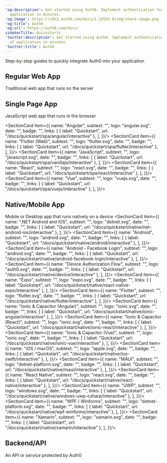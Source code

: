 ---
'og:description': Get started using Auth0. Implement authentication for any kind of
  application in minutes.
'og:image': https://cdn2.auth0.com/docs/1.14553.0/img/share-image.png
'og:title': Auth0
'og:url': https://auth0.com/docs/
sidebarTitle: Quickstarts
'twitter:description': Get started using Auth0. Implement authentication for any kind
  of application in minutes.
'twitter:title': Auth0
---


<BgImage/>

Step-by-step guides to quickly integrate Auth0 into your application

## Regular Web App

Traditional web app that runs on the server

<Columns cols={2}>
<SectionCard item={{
  name: "Apache",
  subtext: "",
  logo: "apache.svg",
  date: "",
  badge: "",
  links: [
    { label: "Quickstart", url: "/docs/quickstart/webapp/apache/interactive" }
  ],
}}/>
<SectionCard item={{
  name: "ASP.NET (OWIN)",
  subtext: "",
  logo: "dotnet.svg",
  date: "",
  badge: "",
  links: [
    { label: "Quickstart", url: "/docs/quickstart/webapp/aspnet-owin/interactive" }
  ],
}}/>
<SectionCard item={{
  name: "ASP.NET Core Blazor Server",
  subtext: "",
  logo: "dotnet-platform.svg",
  date: "",
  badge: "",
  links: [
    { label: "Quickstart", url: "/docs/quickstart/webapp/aspnet-core-blazor-server/interactive" }
  ],
}}/>
<SectionCard item={{
  name: "ASP.NET Core MVC",
  subtext: "",
  logo: "dotnet-platform.svg",
  date: "",
  badge: "",
  links: [
    { label: "Quickstart", url: "/docs/quickstart/webapp/aspnet-core/interactive" }
  ],
}}/>
<SectionCard item={{
  name: "Django",
  subtext: "",
  logo: "python.svg",
  date: "",
  badge: "",
  links: [
    { label: "Quickstart", url: "/docs/quickstart/webapp/django/interactive" }
  ],
}}/>
<SectionCard item={{
  name: "Express",
  subtext: "",
  logo: "javascript.svg",
  date: "",
  badge: "",
  links: [
    { label: "Quickstart", url: "/docs/quickstart/webapp/express/interactive" }
  ],
}}/>
<SectionCard item={{
  name: "Go",
  subtext: "",
  logo: "golang.svg",
  date: "",
  badge: "",
  links: [
    { label: "Quickstart", url: "/docs/quickstart/webapp/golang/interactive" }
  ],
}}/>
<SectionCard item={{
  name: "Java",
  subtext: "",
  logo: "java.svg",
  date: "",
  badge: "",
  links: [
    { label: "Quickstart", url: "/docs/quickstart/webapp/java/interactive" }
  ],
}}/>
<SectionCard item={{
  name: "Java EE",
  subtext: "",
  logo: "java.svg",
  date: "",
  badge: "",
  links: [
    { label: "Quickstart", url: "/docs/quickstart/webapp/java-ee/interactive" }
  ],
}}/>
<SectionCard item={{
  name: "Java Spring Boot",
  subtext: "",
  logo: "spring.svg",
  date: "",
  badge: "",
  links: [
    { label: "Quickstart", url: "/docs/quickstart/webapp/java-spring-boot/interactive" }
  ],
}}/>
<SectionCard item={{
  name: "Laravel",
  subtext: "",
  logo: "laravel.svg",
  date: "",
  badge: "",
  links: [
    { label: "Quickstart", url: "/docs/quickstart/webapp/laravel/interactive" }
  ],
}}/>
<SectionCard item={{
  name: "Next.js",
  subtext: "",
  logo: "nextjs.svg",
  date: "",
  badge: "",
  links: [
    { label: "Quickstart", url: "/docs/quickstart/webapp/nextjs/interactive" }
  ],
}}/>
<SectionCard item={{
  name: "NGINX Plus",
  subtext: "",
  logo: "nginx.svg",
  date: "",
  badge: "",
  links: [
    { label: "Quickstart", url: "/docs/quickstart/webapp/nginx-plus/interactive" }
  ],
}}/>
<SectionCard item={{
  name: "PHP",
  subtext: "",
  logo: "php.svg",
  date: "",
  badge: "",
  links: [
    { label: "Quickstart", url: "/docs/quickstart/webapp/php/interactive" }
  ],
}}/>
<SectionCard item={{
  name: "Python",
  subtext: "",
  logo: "python.svg",
  date: "",
  badge: "",
  links: [
    { label: "Quickstart", url: "/docs/quickstart/webapp/python/interactive" }
  ],
}}/>
<SectionCard item={{
  name: "Ruby On Rails",
  subtext: "",
  logo: "rails.svg",
  date: "",
  badge: "",
  links: [
    { label: "Quickstart", url: "/docs/quickstart/webapp/rails/interactive" }
  ],
}}/>
</Columns>


## Single Page App

JavaScript web app that runs in the browser
<Columns cols={2}>

<SectionCard item={{
  name: "Angular",
  subtext: "",
  logo: "angular.svg",
  date: "",
  badge: "",
  links: [
    { label: "Quickstart", url: "/docs/quickstart/spa/angular/interactive" },
  ],
}}/>
<SectionCard item={{
  name: "Flutter (Web)",
  subtext: "",
  logo: "flutter.svg",
  date: "",
  badge: "",
  links: [
    { label: "Quickstart", url: "/docs/quickstart/spa/flutter/interactive" },
  ],
}}/>
<SectionCard item={{
  name: "JavaScript",
  subtext: "",
  logo: "javascript.svg",
  date: "",
  badge: "",
  links: [
    { label: "Quickstart", url: "/docs/quickstart/spa/vanillajs/interactive" },
  ],
}}/>
<SectionCard item={{
  name: "React",
  subtext: "",
  logo: "react.svg",
  date: "",
  badge: "",
  links: [
    { label: "Quickstart", url: "/docs/quickstart/spa/react/interactive" },
  ],
}}/>
<SectionCard item={{
  name: "Vue",
  subtext: "",
  logo: "vuejs.svg",
  date: "",
  badge: "",
  links: [
    { label: "Quickstart", url: "/docs/quickstart/spa/vuejs/interactive" },
  ],
}}/>
</Columns>

  
## Native/Mobile App

Mobile or Desktop app that runs natively on a device
<Columns cols={2}>
  <SectionCard item={{
    name: ".NET Android and iOS",
    subtext: "",
    logo: "dotnet.svg",
    date: "",
    badge: "",
    links: [
      { label: "Quickstart", url: "/docs/quickstart/native/net-android-ios/interactive" },
    ],
  }}/>
  <SectionCard item={{
    name: "Android",
    subtext: "",
    logo: "android.svg",
    date: "",
    badge: "",
    links: [
      { label: "Quickstart", url: "/docs/quickstart/native/android/interactive" },
    ],
  }}/>
  <SectionCard item={{
    name: "Android - Facebook Login",
    subtext: "",
    logo: "android.svg",
    date: "",
    badge: "",
    links: [
      { label: "Quickstart", url: "/docs/quickstart/native/android-facebook-login/interactive" },
    ],
  }}/>
  <SectionCard item={{
    name: "Device Authorization Flow",
    subtext: "",
    logo: "auth0.svg",
    date: "",
    badge: "",
    links: [
      { label: "Quickstart", url: "/docs/quickstart/native/device/interactive" },
    ],
  }}/>
  <SectionCard item={{
    name: "Expo",
    subtext: "",
    logo: "expo.svg",
    date: "",
    badge: "",
    links: [
      { label: "Quickstart", url: "/docs/quickstart/native/react-native-expo/interactive" },
    ],
  }}/>
  <SectionCard item={{
    name: "Flutter",
    subtext: "",
    logo: "flutter.svg",
    date: "",
    badge: "",
    links: [
      { label: "Quickstart", url: "/docs/quickstart/native/flutter/interactive" },
    ],
  }}/>
  <SectionCard item={{
    name: "Ionic & Capacitor (Angular)",
    subtext: "",
    logo: "ionic.svg",
    date: "",
    badge: "",
    links: [
      { label: "Quickstart", url: "/docs/quickstart/native/ionic-angular/interactive" },
    ],
  }}/>
  <SectionCard item={{
    name: "Ionic & Capacitor (React)",
    subtext: "",
    logo: "ionic.svg",
    date: "",
    badge: "",
    links: [
      { label: "Quickstart", url: "/docs/quickstart/native/ionic-react/interactive" },
    ],
  }}/>
  <SectionCard item={{
    name: "Ionic & Capacitor (Vue)",
    subtext: "",
    logo: "ionic.svg",
    date: "",
    badge: "",
    links: [
      { label: "Quickstart", url: "/docs/quickstart/native/ionic-vue/interactive" },
    ],
  }}/>
  <SectionCard item={{
    name: "iOS / macOS",
    subtext: "",
    logo: "apple.svg",
    date: "",
    badge: "",
    links: [
      { label: "Quickstart", url: "/docs/quickstart/native/ios-swift/interactive" },
    ],
  }}/>
  <SectionCard item={{
    name: "MAUI",
    subtext: "",
    logo: "dotnet-platform.svg",
    date: "",
    badge: "",
    links: [
      { label: "Quickstart", url: "/docs/quickstart/native/maui/interactive" },
    ],
  }}/>
  <SectionCard item={{
    name: "React Native",
    subtext: "",
    logo: "react.svg",
    date: "",
    badge: "",
    links: [
      { label: "Quickstart", url: "/docs/quickstart/native/react-native/interactive" },
    ],
  }}/>
  <SectionCard item={{
    name: "UWP",
    subtext: "",
    logo: "windows.svg",
    date: "",
    badge: "",
    links: [
      { label: "Quickstart", url: "/docs/quickstart/native/windows-uwp-csharp/interactive" },
    ],
  }}/>
  <SectionCard item={{
    name: "WPF / Winforms",
    subtext: "",
    logo: "dotnet-platform.svg",
    date: "",
    badge: "",
    links: [
      { label: "Quickstart", url: "/docs/quickstart/native/wpf-winforms/interactive" },
    ],
  }}/>
  <SectionCard item={{
    name: "Xamarin",
    subtext: "",
    logo: "xamarin.svg",
    date: "",
    badge: "",
    links: [
      { label: "Quickstart", url: "/docs/quickstart/native/xamarin/interactive" },
    ],
  }}/>
</Columns>

## Backend/API

An API or service protected by Auth0

<Columns cols={2}>
<SectionCard item={{
  name: "ASP.NET Core Web API",
  subtext: "",
  logo: "dotnet-platform.svg",
  date: "",
  badge: "",
  links: [
    { label: "Quickstart", url: "/docs/quickstart/backend/aspnet-core-webapi/interactive" },
  ],
}}/>
<SectionCard item={{
  name: "ASP.NET Web API (OWIN)",
  subtext: "",
  logo: "dotnet.svg",
  date: "",
  badge: "",
  links: [
    { label: "Quickstart", url: "/docs/quickstart/backend/webapi-owin/interactive" },
  ],
}}/>
<SectionCard item={{
  name: "Django API",
  subtext: "",
  logo: "django.svg",
  date: "",
  badge: "",
  links: [
    { label: "Quickstart", url: "/docs/quickstart/backend/django/interactive" },
  ],
}}/>
<SectionCard item={{
  name: "Go API",
  subtext: "",
  logo: "golang.svg",
  date: "",
  badge: "",
  links: [
    { label: "Quickstart", url: "/docs/quickstart/backend/golang/interactive" },
  ],
}}/>
<SectionCard item={{
  name: "Laravel API",
  subtext: "",
  logo: "laravel.svg",
  date: "",
  badge: "",
  links: [
    { label: "Quickstart", url: "/docs/quickstart/backend/laravel/interactive" },
  ],
}}/>
<SectionCard item={{
  name: "Node (Express) API",
  subtext: "",
  logo: "nodejs.svg",
  date: "",
  badge: "",
  links: [
    { label: "Quickstart", url: "/docs/quickstart/backend/nodejs/interactive" },
  ],
}}/>
<SectionCard item={{
  name: "PHP API",
  subtext: "",
  logo: "php.svg",
  date: "",
  badge: "",
  links: [
    { label: "Quickstart", url: "/docs/quickstart/backend/php/interactive" },
  ],
}}/>
<SectionCard item={{
  name: "Python API",
  subtext: "",
  logo: "python.svg",
  date: "",
  badge: "",
  links: [
    { label: "Quickstart", url: "/docs/quickstart/backend/python/interactive" },
  ],
}}/>
<SectionCard item={{
  name: "Ruby On Rails API",
  subtext: "",
  logo: "rails.svg",
  date: "",
  badge: "",
  links: [
    { label: "Quickstart", url: "/docs/quickstart/backend/rails/interactive" },
  ],
}}/>
<SectionCard item={{
  name: "Spring Boot API",
  subtext: "",
  logo: "spring.svg",
  date: "",
  badge: "",
  links: [
    { label: "Quickstart", url: "/docs/quickstart/backend/java-spring-security5/interactive" },
  ],
}}/>
</Columns>
